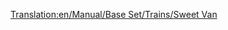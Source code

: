 [[Translation:en/Manual/Base Set/Trains/Sweet Van]]

{{it/Manuale/Set base/Treni/Vagoni|Picture=[[File:en/Manual/Base Set/Trains/Sweetvan.png]]
|Name=Vagone caramelle
|NormalCost=€ 2.120
|NormalWeight=21 / 28 t
|NormalCapacity=25 sacchi di caramelle
|MonoCost="
|MonoWeight=21 / 30 t
|MonoCapacity=30 sacchi di caramelle
|MagCost="
|MagWeight=21 / 31 t
|MagCapacity=32 sacchi di caramelle
|Description=Questo carro serve per trasportare la produzione delle una fabbriche di caramelle alle città. Speriamo che le caramelle non vengano mangiate lungo la strada. Solo per il Toyland.
}}